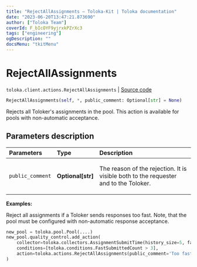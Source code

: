 ```yaml
---
title: "RejectAllAssignments — Toloka-Kit | Toloka documentation"
date: "2023-06-20T13:47:21.873690"
author: ["Toloka Team"]
coverId: F_bIcOYF9yjrxkPZrXc3
tags: ["engineering"]
ogDescription: ""
docsMenu: "tkitMenu"
---
```


# RejectAllAssignments

`toloka.client.actions.RejectAllAssignments` | [Source code](https://github.com/Toloka/toloka-kit/blob/v1.2.0/src/client/actions.py#L183)

```python
RejectAllAssignments(self, *, public_comment: Optional[str] = None)
```

Rejects all Toloker's assignments in the pool. This action is available for pools with non-automatic acceptance.

## Parameters description

| Parameters | Type | Description |
| :----------| :----| :-----------|
`public_comment`|**Optional\[str\]**|<p>The reason of the rejection. It is visible both to the requester and to the Toloker.</p>

**Examples:**

Reject all assignments if a Toloker sends responses too fast. Note, that the pool must be configured with non-automatic response acceptance.

```python
new_pool = toloka.pool.Pool(....)
new_pool.quality_control.add_action(
    collector=toloka.collectors.AssignmentSubmitTime(history_size=5, fast_submit_threshold_seconds=20),
    conditions=[toloka.conditions.FastSubmittedCount > 3],
    action=toloka.actions.RejectAllAssignments(public_comment='Too fast responses.')
)
```